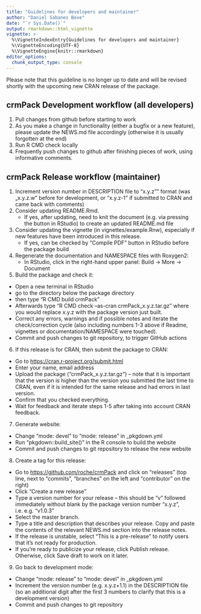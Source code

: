 ```yaml
---
title: "Guidelines for developers and maintainer"
author: "Daniel Sabanes Bove"
date: "`r Sys.Date()`"
output: rmarkdown::html_vignette
vignette: >
  %\VignetteIndexEntry{Guidelines for developers and maintainer}
  %\VignetteEncoding{UTF-8}
  %\VignetteEngine{knitr::rmarkdown}
editor_options: 
  chunk_output_type: console
---
```


Please note that this guideline is no longer up to date and will be revised shortly with the upcoming new CRAN release of the package.

## crmPack Development workflow (all developers)
  
1. Pull changes from github before starting to work
2. As you make a change in functionality (either a bugfix or a new feature), please update the NEWS.md      file accordingly (otherwise it is usually forgotten at the end)
3. Run R CMD check locally
4. Frequently push changes to github after finishing pieces of work, using informative comments.

## crmPack Release workflow (maintainer)
  
1. Increment version number in DESCRIPTION file to "x.y.z"" format (was „x.y.z.w" before for development, or "x.y.z-1" if submitted to CRAN and came back with comments)
2. Consider updating README.Rmd.
    - If yes, after updating, need to knit the document (e.g. via pressing the button in RStudio) to create an updated README.md file
3. Consider updating the vignette (in vignettes/example.Rnw), especially if new features have been introduced in this release.
    - If yes, can be checked by "Compile PDF" button in RStudio before the package build
4. Regenerate the documentation and NAMESPACE files with Roxygen2:
    - In RStudio, click in the right-hand upper panel: Build -> More -> Document
5. Build the package and check it:
  - Open a new terminal in RStudio
  - go to the directory below the package directory
  - then type "R CMD build crmPack"
  - Afterwards type "R CMD check --as-cran crmPack\_x.y.z.tar.gz" where you would replace x.y.z with the package version just built.
  - Correct any errors, warnings and if possible notes and iterate the check/correction cycle (also including numbers 1-3 above if Readme, vignettes or documentation/NAMESPACE were touched).
  - Commit and push changes to git repository, to trigger GitHub actions
6. If this release is for CRAN, then submit the package to CRAN:
  - Go to [https://cran.r-project.org/submit.html](https://cran.r-project.org/submit.html)
  - Enter your name, email address
  - Upload the package ("crmPack\_x.y.z.tar.gz") –
    note that it is important that the version is higher than the version you submitted the last time to     CRAN, even if it is intended for the same release and had errors in last version.
  - Confirm that you checked everything.
  - Wait for feedback and iterate steps 1-5 after taking into account CRAN feedback.
7. Generate website:
  - Change "mode: devel" to "mode: release" in \_pkgdown.yml
  - Run "pkgdown::build\_site()" in the R console to build the website
  - Commit and push changes to git repository to release the new website
8. Create a tag for this release:
  - Go to [https://github.com/roche/crmPack](https://github.com/roche/crmPack) and click on "releases" (top line, next to "commits", "branches" on the left and "contributor" on the right)
  - Click "Create a new release"
  - Type a version number for your release – this should be "v" followed immediately without blank by the package version number "x.y.z", i.e. e.g. "v1.0.3"
  - Select the master branch.
  - Type a title and description that describes your release. Copy and paste the contents of the relevant NEWS.md section into the release notes.
  - If the release is unstable, select "This is a pre-release" to notify users that it's not ready for production.
  -  If you're ready to publicize your release, click Publish release. Otherwise, click Save draft to work on it later.
9. Go back to development mode:
  - Change  "mode: release"  to "mode: devel" in \_pkgdown.yml
  - Increment the version number (e.g. x.y.z+1.1) in the DESCRIPTION file (so an additional digit after the first 3 numbers to clarify that this is a development version)
  - Commit and push changes to git repository